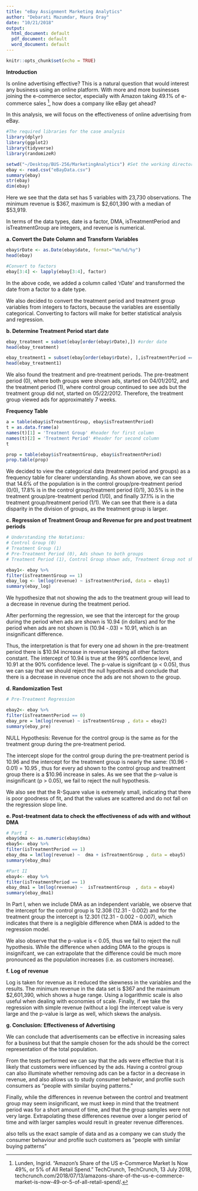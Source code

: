```yaml
---
title: "eBay Assignment Marketing Analytics"
author: "Debarati Mazumdar, Maura Oray"
date: "10/21/2018"
output:
  html_document: default
  pdf_document: default
  word_document: default
---
```


```r
knitr::opts_chunk$set(echo = TRUE)
```

**Introduction**

Is online advertising effective? This is a natural question that would interest any business using an online platform. With more and more businesses joining the e-commerce sector, especially with Amazon taking 49.1% of e-commerce sales [^1], how does a company like eBay get ahead?

In this analysis, we will focus on the effectiveness of online advertising from eBay.

```r

#The required libraries for the case analysis
library(dplyr)
library(ggplot2)
library(tidyverse)
library(randomizeR)

setwd("~/Desktop/BUS-256/MarketingAnalytics") #Set the working directory for easier collaboration
ebay <- read.csv("eBayData.csv")
summary(ebay)
str(ebay)
dim(ebay)

```
Here we see that the data set has 5 variables with 23,730 observations. The minimum revenue is $367, maximum is $2,601,390 with a median of $53,919. 

In terms of the data types, date is a factor, DMA, isTreatmentPeriod and isTreatmentGroup are integers, and revenue is numerical.

**a. Convert the Date Column and Transform Variables**
```r

ebay$rDate <- as.Date(ebay$date, format="%m/%d/%y") 
head(ebay)

#Convert to factors
ebay[3:4] <- lapply(ebay[3:4], factor)

```
In the above code, we added a column called 'rDate' and transformed the date from a factor to a date type.

We also decided to convert the treatment period and treatment group variables from integers to factors, because the variables are essentially categorical. Converting to factors will make for better statistical analysis and regression.

**b. Determine Treatment Period start date**
```r

ebay_treatment = subset(ebay[order(ebay$rDate),]) #order date
head(ebay_treatment)

ebay_treatment1 = subset(ebay[order(ebay$rDate), ],isTreatmentPeriod == "1") #13,020 observations 
head(ebay_treatment1)

```
We also found the treatment and pre-treatment periods. The pre-treatment period (0), where both groups were shown ads, started on 04/01/2012, and the treatment period (1), where control group continued to see ads but the treatment group did not, started on 05/22/2012. Therefore, the treatment group viewed ads for approximately 7 weeks. 

**Frequency Table**
```r

a = table(ebay$isTreatmentGroup, ebay$isTreatmentPeriod)
t = as.data.frame(a)
names(t)[1] = 'Treatment Group' #header for first column
names(t)[2] = 'Treatment Period' #header for second column
t

prop = table(ebay$isTreatmentGroup, ebay$isTreatmentPeriod)
prop.table(prop)

```
We decided to view the categorical data (treatment period and groups) as a frequency table for clearer understanding. As shown above, we can see that 14.6% of the population is in the control group/pre-treatment period (0/0), 17.8% is in the control group/treatment period (0/1), 30.5% is in the treatment group/pre-treatment period (1/0), and finally 37.1% is in the treatment group/treatment period (1/1). We can see that there is a data disparity in the division of groups, as the treatment group is larger.

**c. Regression of Treatment Group and Revenue for pre and post treatment periods**
```r

# Understanding the Notations:
# Control Group (0)
# Treatment Group (1)
# Pre-Treatment Period (0), Ads shown to both groups
# Treatment Period (1), Control Group shown ads, Treatment Group not shown ads

ebay1<- ebay %>%
filter(isTreatmentGroup == 1) 
ebay_log <- lm(log(revenue) ~ isTreatmentPeriod, data = ebay1)
summary(ebay_log)

```
We hypothesize that not showing the ads to the treatment group will lead to a decrease in revenue during the treatment period.

After performing the regression, we see that the intercept for the group during the period when ads are shown is 10.94 (in dollars) and for the period when ads are not shown is (10.94 -.03) = 10.91, which is an insignificant difference. 

Thus, the interpretation is that for every one ad shown in the pre-treatment period there is $10.94 increase in revenue keeping all other factors constant. The intercept of 10.94 is true at the 99% confidence level, and 10.91 at the 90% confidence level. The p-value is signifcant (p < 0.05), thus we can say that we should reject the null hypothesis and conclude that there is a decrease in revenue once the ads are not shown to the group.

**d. Randomization Test**
```r

# Pre-Treatment Regression

ebay2<- ebay %>%
filter(isTreatmentPeriod == 0)
ebay_pre = lm(log(revenue) ~ isTreatmentGroup , data = ebay2)
summary(ebay_pre)

```
NULL Hypothesis: Revenue for the control group is the same as for the treatment group during the pre-treatment period. 

The intercept slope for the control group during the pre-treatment period is 10.96 and the intercept for the treatment group is nearly the same: (10.96 - 0.01) = 10.95 , thus for every ad shown to the control group and treatment group there is a $10.96 increase in sales. As we see that the p-value is insignificant (p > 0.05), we fail to reject the null hypothesis. 

We also see that the R-Square value is extremely small, indicating that there is poor goodness of fit, and that the values are scattered and do not fall on the regression slope line.

**e. Post-treatment data to check the effectiveness of ads with and without DMA**
```r

# Part I 
ebay$dma <- as.numeric(ebay$dma)
ebay5<- ebay %>%
filter(isTreatmentPeriod == 1)
ebay_dma = lm(log(revenue) ~  dma + isTreatmentGroup , data = ebay5)
summary(ebay_dma)

#Part II
ebay4<- ebay %>%
filter(isTreatmentPeriod == 1)
ebay_dma1 = lm(log(revenue) ~  isTreatmentGroup  , data = ebay4)
summary(ebay_dma1)

```
In Part I, when we include DMA as an independent variable, we observe that the intercept for the control group is 12.308 (12.31 - 0.002) and for the treatment group the intercept is 12.301 (12.31 - 0.002 - 0.007), which indicates that there is a negligible difference when DMA is added to the regression model. 

We also observe that the p-value is < 0.05, thus we fail to reject the null hypothesis. While the difference when adding DMA to the groups is insignifcant, we can extrapolate that the difference could be much more pronounced as the population increases (i.e. as customers increase).

**f. Log of revenue**

Log is taken for revenue as it reduced the skewness in the variables and the results. The minimum revenue in the data set is $367 and the maximum $2,601,390, which shows a huge range. Using a logarithmic scale is also useful when dealing with economies of scale. Finally, if we take the regression with simple revenue (without a log) the intercept value is very large and the p-value is large as well, which skews the analysis.

**g. Conclusion: Effectiveness of Advertising**

We can conclude that advertisements can be effective in increasing sales for a business but that the sample chosen for the ads should be the correct representation of the total population. 

From the tests performed we can say that the ads were effective that it is likely that customers were influenced by the ads. Having a control group can also illuminate whether removing ads can be a factor in a decrease in revenue, and also allows us to study consumer behavior, and profile such consumers as "people with similar buying patterns." 

Finally, while the differences in revenue between the control and treatment group may seem insignificant, we must keep in mind that the treatment period was for a short amount of time, and that the group samples were not very large. Extrapolating these differences revenue over a longer period of time and with larger samples would result in greater revenue differences.

also tells us the exact sample of data and as a company we can study the consumer behaviour and profile such customers as "people with similar buying patterns"


[^1]: Lunden, Ingrid. “Amazon's Share of the US e-Commerce Market Is Now 49%, or 5% of All Retail Spend.” TechCrunch, TechCrunch, 13 July 2018, techcrunch.com/2018/07/13/amazons-share-of-the-us-e-commerce-market-is-now-49-or-5-of-all-retail-spend/.